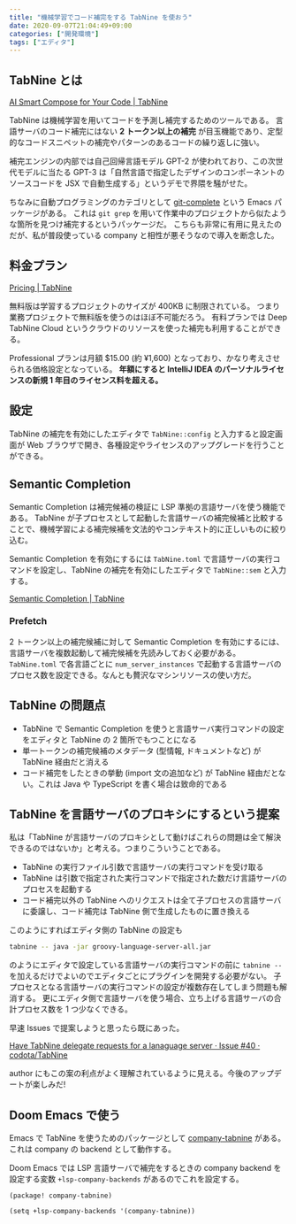 ```yaml
---
title: "機械学習でコード補完をする TabNine を使おう"
date: 2020-09-07T21:04:49+09:00
categories: ["開発環境"]
tags: ["エディタ"]
---
```


## TabNine とは

[AI Smart Compose for Your Code | TabNine](https://www.tabnine.com/)

TabNine は機械学習を用いてコードを予測し補完するためのツールである。
言語サーバのコード補完にはない **2 トークン以上の補完** が目玉機能であり、定型的なコードスニペットの補完やパターンのあるコードの繰り返しに強い。

補完エンジンの内部では自己回帰言語モデル GPT-2 が使われており、この次世代モデルに当たる GPT-3 は「自然言語で指定したデザインのコンポーネントのソースコードを JSX で自動生成する」というデモで界隈を騒がせた。

ちなみに自動プログラミングのカテゴリとして [git-complete](https://github.com/zk-phi/git-complete) という Emacs パッケージがある。
これは `git grep` を用いて作業中のプロジェクトから似たような箇所を見つけ補完するというパッケージだ。
こちらも非常に有用に見えたのだが、私が普段使っている company と相性が悪そうなので導入を断念した。

## 料金プラン

[Pricing | TabNine](https://www.tabnine.com/pricing/)

無料版は学習するプロジェクトのサイズが 400KB に制限されている。
つまり業務プロジェクトで無料版を使うのはほぼ不可能だろう。
有料プランでは Deep TabNine Cloud というクラウドのリソースを使った補完も利用することができる。

Professional プランは月額 \$15.00 (約 ¥1,600) となっており、かなり考えさせられる価格設定となっている。
**年額にすると IntelliJ IDEA のパーソナルライセンスの新規 1 年目のライセンス料を超える。**

## 設定

TabNine の補完を有効にしたエディタで `TabNine::config` と入力すると設定画面が Web ブラウザで開き、各種設定やライセンスのアップグレードを行うことができる。

## Semantic Completion

Semantic Completion は補完候補の検証に LSP 準拠の言語サーバを使う機能である。
TabNine が子プロセスとして起動した言語サーバの補完候補と比較することで、機械学習による補完候補を文法的やコンテキスト的に正しいものに絞り込む。

Semantic Completion を有効にするには `TabNine.toml` で言語サーバの実行コマンドを設定し、TabNine の補完を有効にしたエディタで `TabNine::sem` と入力する。

[Semantic Completion | TabNine](https://www.tabnine.com/semantic)

### Prefetch

2 トークン以上の補完候補に対して Semantic Completion を有効にするには、言語サーバを複数起動して補完候補を先読みしておく必要がある。
`TabNine.toml` で各言語ごとに `num_server_instances` で起動する言語サーバのプロセス数を設定できる。なんとも贅沢なマシンリソースの使い方だ。

## TabNine の問題点

- TabNine で Semantic Completion を使うと言語サーバ実行コマンドの設定をエディタと TabNine の 2 箇所でもつことになる
- 単一トークンの補完候補のメタデータ (型情報, ドキュメントなど) が TabNine 経由だと消える
- コード補完をしたときの挙動 (import 文の追加など) が TabNine 経由だとない。これは Java や TypeScript を書く場合は致命的である

## TabNine を言語サーバのプロキシにするという提案

私は「TabNine が言語サーバのプロキシとして動けばこれらの問題は全て解決できるのではないか」と考える。つまりこういうことである。

- TabNine の実行ファイル引数で言語サーバの実行コマンドを受け取る
- TabNine は引数で指定された実行コマンドで指定された数だけ言語サーバのプロセスを起動する
- コード補完以外の TabNine へのリクエストは全て子プロセスの言語サーバに委譲し、コード補完は TabNine 側で生成したものに置き換える

このようにすればエディタ側の TabNine の設定も

```sh
tabnine -- java -jar groovy-language-server-all.jar
```

のようにエディタで設定している言語サーバの実行コマンドの前に `tabnine --` を加えるだけでよいのでエディタごとにプラグインを開発する必要がない。
子プロセスとなる言語サーバの実行コマンドの設定が複数存在してしまう問題も解消する。
更にエディタ側で言語サーバを使う場合、立ち上げる言語サーバの合計プロセス数を 1 つ少なくできる。

早速 Issues で提案しようと思ったら既にあった。

[Have TabNine delegate requests for a lanaguage server · Issue #40 · codota/TabNine](https://github.com/codota/TabNine/issues/40)

author にもこの案の利点がよく理解されているように見える。今後のアップデートが楽しみだ!

## Doom Emacs で使う

Emacs で TabNine を使うためのパッケージとして [company-tabnine](https://github.com/TommyX12/company-tabnine) がある。
これは company の backend として動作する。

Doom Emacs では LSP 言語サーバで補完をするときの company backend を設定する変数 `+lsp-company-backends` があるのでこれを設定する。

```emacs-lisp
(package! company-tabnine)

(setq +lsp-company-backends '(company-tabnine))
```
